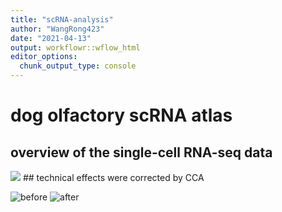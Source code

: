 ```yaml
---
title: "scRNA-analysis"
author: "WangRong423"
date: "2021-04-13"
output: workflowr::wflow_html
editor_options:
  chunk_output_type: console
---
```


# dog olfactory scRNA atlas
## overview of the single-cell RNA-seq data

![ ](/home/rongwang/myproject/analysis/1.png)
## technical effects were corrected by CCA

![before](/home/rongwang/myproject/analysis/2.png)
![after](/home/rongwang/myproject/analysis/3.png)
